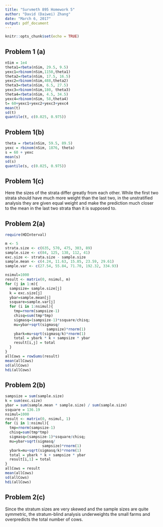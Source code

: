 ```yaml
---
title: "Survmeth 895 Homework 5"
author: "David (Daiwei) Zhang"
date: "March 6, 2017"
output: pdf_document
---
```

 ```r
knitr::opts_chunk$set(echo = TRUE)
```

## Problem 1 (a)

```r
nSim = 1e4
theta1=rbeta(nSim, 29.5, 9.5)
yexc1=rbinom(nSim,1150,theta1)
theta2=rbeta(nSim, 17.5, 16.5)
yexc2=rbinom(nSim,488,theta2)
theta3=rbeta(nSim, 6.5, 27.5)
yexc3=rbinom(nSim,180, theta3)
theta4=rbeta(nSim, 4.5, 34.5)
yexc4=rbinom(nSim, 58,theta4)
t= 60+yexc1+yexc2+yexc3+yexc4
mean(t)
sd(t)
quantile(t, c(0.025, 0.975))
```

## Problem 1(b)

```r
theta = rbeta(nSim, 59.5, 89.5)
yexc = rbinom(nSim, 1876, theta)
s = 60 + yexc
mean(s)
sd(s)
quantile(s, c(0.025, 0.975))
```

## Problem 1(c)
Here the sizes of the strata differ greatly from each other. While the first two strata should have much more weight than the last two, in the unstratified analysis they are given equal weight and make the prediction much closer to the mean in the last two strata than it is supposed to.

## Problem 2(a)
```r
require(HDInterval)

m <- 5
strata.size <- c(635, 570, 475, 303, 89)
sample.size <- c(84, 125, 138, 112, 41)
exc.size <- strata.size - sample.size
sample.mean <- c(4.24, 11.63, 15.85, 23.59, 29.61)
sample.var <- c(27.54, 55.84, 71.70, 192.32, 334.93)

nsimul=1000
result <- matrix(0, nsimul, m)
for (j in 1:m){
  sampsize= sample.size[j]
  k = exc.size[j]
  ybar=sample.mean[j]
  ssquare=sample.var[j]
  for (i in 1:nsimul){
    tmp=rnorm(sampsize-1)
    chisq=sum(tmp*tmp)
    sigmasq=(sampsize-1)*ssquare/chisq;
    mu=ybar+sqrt(sigmasq/
                   sampsize)*rnorm(1)
    ybark=mu+sqrt(sigmasq/k)*rnorm(1)
    total = ybark * k + sampsize * ybar
    result[i,j] = total
  }
}
allCows = rowSums(result)
mean(allCows)
sd(allCows)
hdi(allCows)
```


## Problem 2(b)

```r
sampsize = sum(sample.size)
k = sum(exc.size)
ybar = sum(sample.mean * sample.size) / sum(sample.size)
ssquare = 136.19
nsimul=1000
result <- matrix(0, nsimul, 1)
for (i in 1:nsimul){
  tmp=rnorm(sampsize-1)
  chisq=sum(tmp*tmp)
  sigmasq=(sampsize-1)*ssquare/chisq;
  mu=ybar+sqrt(sigmasq/
                 sampsize)*rnorm(1)
  ybark=mu+sqrt(sigmasq/k)*rnorm(1)
  total = ybark * k + sampsize * ybar
  result[i,1] = total
}
allCows = result
mean(allCows)
sd(allCows)
hdi(allCows)
```

## Problem 2(c)

Since the stratum sizes are very skewed and the sample sizes are quite symmetric, the stratum-blind analysis underweights the small farms and overpredicts the total number of cows.


